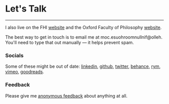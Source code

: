 
<Seo title="✉️ Contact" pageThumb = "/meta-contact.jpg"/>
<div class="page-wrapper contact-wrapper big">

<h1 class='page-title'>Let's Talk</h1>

<hr />

I also live on the FHI [website](https://www.fhi.ox.ac.uk/team/fin-moorhouse/) and the Oxford Faculty of Philosophy [website](https://www.philosophy.ox.ac.uk/people/finlay-moorhouse).

The best way to get in touch is to email me at <span class="obfuscate">moc.esuohroom<span>null</span>nif@olleh</span>. You'll need to type that out manually ⁠— it helps prevent spam.

### Socials

Some of these might be out of date:
[linkedin](https://www.linkedin.com/in/finm/), [github](http://www.github.com/finmoorhouse), [twitter](https://www.twitter.com/finmoorhouse), [behance](https://www.behance.net/finmoorhouse), [rym](https://rateyourmusic.com/collection/finm/r0.5-5.0,ss.rd), [vimeo](http://www.vimeo.com/finmoorhouse), [goodreads](https://www.goodreads.com/finm).

### Feedback

Please give me [anonymous feedback](https://www.admonymous.co/fin) about anything at all.

</div>